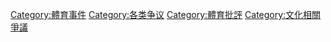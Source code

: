 [[Category:體育事件|Category:體育事件]]
[[Category:各类争议|Category:各类争议]]
[[Category:體育批評|Category:體育批評]]
[[Category:文化相關爭議|Category:文化相關爭議]]